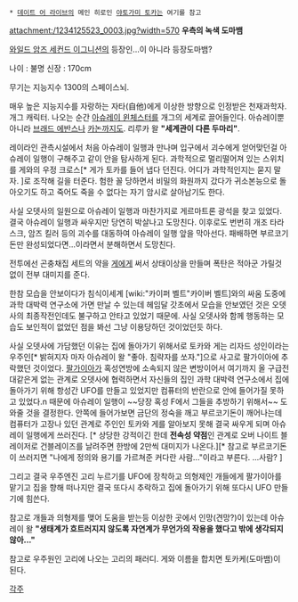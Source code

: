  * [[데이트 어 라이브]]의 메인 히로인 [[야토가미 토카]]는 여기를 참고

attachment:/1234125523_0003.jpg?width=570
'''우측의 녹색 도마뱀'''

[[와일드 암즈 세컨드 이그니션]]의 등장인...이 아니라 등장도마뱀?

나이 : 불명 신장 : 170cm

무기는 지능지수 1300의 스페이스뇌.

매우 높은 지능지수를 자랑하는 자타(自他)에게 이상한 방향으로 인정받은 천재과학자. 개그 캐릭터. 나오는 순간 [[아슈레이 윈체스터]]를 개그의 세계로 끌어들인다. 아슈레이뿐 아니라 [[브래드 에반스]]나 [[카논]]까지도. 리루카 왈 '''"세계관이 다른 두마리"'''.

레이라인 관측시설에서 처음 아슈레이 일행과 만나며 입구에서 괴수에게 얻어맞던걸 아슈레이 일행이 구해주고 같이 안을 탐사하게 된다. 과학적으로 멀리떨어져 있는 스위치를 게와의 우정 크로스[* 게가 토카를 들어 냅다 던진다. 어디가 과학적인지는 묻지 말자. ]로 조작해 길을 터준다. 험한 꼴 당하면서 비밀의 화원까지 갔다가 귀소본능으로 돌아오기도 하고 죽어도 죽을 수 없다는 자기 암시로 살아남기도 한다.

사실 오뎃사의 일원으로 아슈레이 일행과 마찬가지로 게르마트론 광석을 찾고 있었다. 결국 아슈레이 일행과 싸우지만 당연히 박살나고 도망친다. 이후로도 번번히 개조 타라스크, 암즈 킬러 등의 괴수를 대동하여 아슈레이 일행 앞을 막아선다. 패배하면 부르코기돈만 완성되었다면...이라면서 분해하면서 도망친다.

전투에선 곤충채집 세트의 약을 [[게]]에게 써서 상태이상을 만들며 폭탄은 적아군 가릴것 없이 전부 대미지를 준다.

한참 모습을 안보이다가 침식이세계 [wiki:"카이퍼 벨트"카이버 벨트]와의 싸움 도중에 과학 대박력 연구소에 가면 만날 수 있는데 헤임달 갓초에서 모습을 안보였던 것은 오뎃사의 최종작전인데도 불구하고 안타고 있었기 때문에. 사실 오뎃사와 함께 행동하는 모습도 보인적이 없었던 점을 봐선 그냥 이용당하던 것이었던듯 하다.

사실 오뎃사에 가담했던 이유는 집에 돌아가기 위해서로 토카와 게는 리자드 성인이라는 우주인[* 밝혀지자 마자 아슈레이 왈 "좋아. 침략자를 쏘자."]으로 사고로 팔가이아에 추락했던 것이었다. [[팔가이아]]가 혹성연방에 소속되지 않은 변방이어서 여기까지 올 구급전대같은게 없는 관계로 오뎃사에 협력하면서 자신들의 집인 과학 대박력 연구소에서 집에 돌아가기 위해 항성간 UFO를 만들고 있었지만 컴퓨터의 반란으로 안에 들어가질 못하고 있었다.n 때문에 아슈레이 일행이 ~~당장 혹성 F에서 그들을 추방하기 위해서~~ 도와줄 것을 결정한다. 안쪽에 들어가보면 금단의 정숙을 깨고 부르코기돈이 깨어나는데 컴퓨터가 고장나 있던 관계로 주인인 토카와 게를 알아보지 못해 결국 싸우게 되며 아슈레이 일행에게 쓰러진다. [* 상당한 강적이긴 한데 '''전속성 약점'''인 관계로 오버 나이트 블레이저로 건블레이즈를 날려주면 한방에 2만씩 대미지가 나온다.][* 참고로 부르코기돈이 쓰러지면 "나에게 정의와 용기를 가르쳐준 커다란 사람..."이라고 부른다. ...사람? ]

그리고 결국 우주엔진 고리 누르기를 UFO에 장착하고 의형제인 개들에게 팔가이아를 맡기고 집을 향해 떠나지만 결국 또다시 추락하고 집에 돌아가기 위해 또다시 UFO 만들기에 힘쓴다.

참고로 개들과 의형제를 맺어 도움을 받는등 이상한 곳에서 인망(견망?)이 있는데 아슈레이 왈 '''"생태계가 흐트러지지 않도록 자연계가 무언가의 작용을 했다고 밖에 생각되지 않아..."'''

참고로 우주원인 고리에 나오는 고리의 패러디. 게와 이름을 합치면 토카케(도마뱀)이 된다.

[[각주]]
